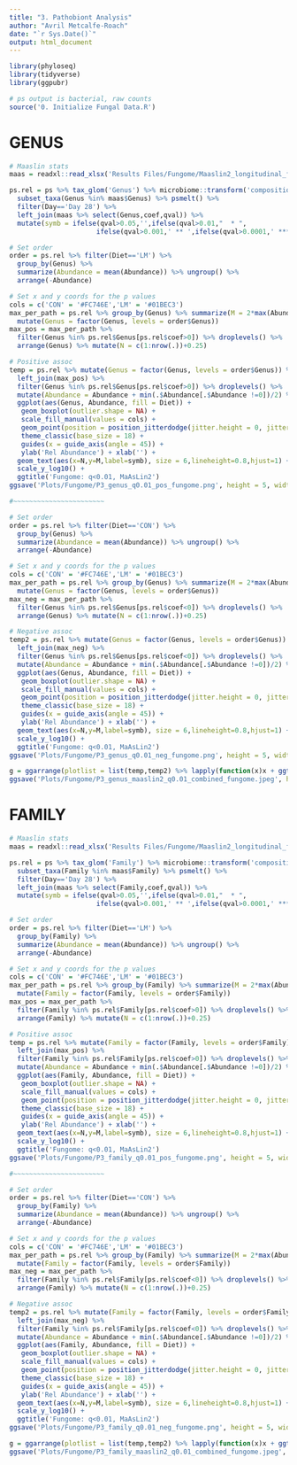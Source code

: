 ```yaml
---
title: "3. Pathobiont Analysis"
author: "Avril Metcalfe-Roach"
date: "`r Sys.Date()`"
output: html_document
---
```


```r
library(phyloseq)
library(tidyverse)
library(ggpubr)

# ps output is bacterial, raw counts
source('0. Initialize Fungal Data.R')
```

# GENUS

```r
# Maaslin stats
maas = readxl::read_xlsx('Results Files/Fungome/Maaslin2_longitudinal_fungi.xlsx',sheet='Genus') %>% filter(qval<0.01)

ps.rel = ps %>% tax_glom('Genus') %>% microbiome::transform('compositional') %>% 
  subset_taxa(Genus %in% maas$Genus) %>% psmelt() %>% 
  filter(Day=='Day 28') %>% 
  left_join(maas %>% select(Genus,coef,qval)) %>% 
  mutate(symb = ifelse(qval>0.05,'',ifelse(qval>0.01,"  * ",
                      ifelse(qval>0.001,' ** ',ifelse(qval>0.0001,' ***','****')))))
```

```r
# Set order
order = ps.rel %>% filter(Diet=='LM') %>% 
  group_by(Genus) %>% 
  summarize(Abundance = mean(Abundance)) %>% ungroup() %>% 
  arrange(-Abundance)

# Set x and y coords for the p values
cols = c('CON' = '#FC746E','LM' = '#01BEC3')
max_per_path = ps.rel %>% group_by(Genus) %>% summarize(M = 2*max(Abundance)) %>% ungroup %>% 
  mutate(Genus = factor(Genus, levels = order$Genus))
max_pos = max_per_path %>%
  filter(Genus %in% ps.rel$Genus[ps.rel$coef>0]) %>% droplevels() %>% 
  arrange(Genus) %>% mutate(N = c(1:nrow(.))+0.25)

# Positive assoc
temp = ps.rel %>% mutate(Genus = factor(Genus, levels = order$Genus)) %>% 
  left_join(max_pos) %>% 
  filter(Genus %in% ps.rel$Genus[ps.rel$coef>0]) %>% droplevels() %>% 
  mutate(Abundance = Abundance + min(.$Abundance[.$Abundance !=0])/2) %>% 
  ggplot(aes(Genus, Abundance, fill = Diet)) +
   geom_boxplot(outlier.shape = NA) +
   scale_fill_manual(values = cols) +
   geom_point(position = position_jitterdodge(jitter.height = 0, jitter.width = 0.2),size=1) +
   theme_classic(base_size = 18) + 
   guides(x = guide_axis(angle = 45)) +
   ylab('Rel Abundance') + xlab('') +
  geom_text(aes(x=N,y=M,label=symb), size = 6,lineheight=0.8,hjust=1) +
  scale_y_log10() +
  ggtitle('Fungome: q<0.01, MaAsLin2')
ggsave('Plots/Fungome/P3_genus_q0.01_pos_fungome.png', height = 5, width =6)

#~~~~~~~~~~~~~~~~~~~~~~~

# Set order
order = ps.rel %>% filter(Diet=='CON') %>% 
  group_by(Genus) %>% 
  summarize(Abundance = mean(Abundance)) %>% ungroup() %>% 
  arrange(-Abundance)

# Set x and y coords for the p values
cols = c('CON' = '#FC746E','LM' = '#01BEC3')
max_per_path = ps.rel %>% group_by(Genus) %>% summarize(M = 2*max(Abundance)) %>% ungroup %>% 
  mutate(Genus = factor(Genus, levels = order$Genus))
max_neg = max_per_path %>%
  filter(Genus %in% ps.rel$Genus[ps.rel$coef<0]) %>% droplevels() %>% 
  arrange(Genus) %>% mutate(N = c(1:nrow(.))+0.25)

# Negative assoc
temp2 = ps.rel %>% mutate(Genus = factor(Genus, levels = order$Genus)) %>% 
  left_join(max_neg) %>% 
  filter(Genus %in% ps.rel$Genus[ps.rel$coef<0]) %>% droplevels() %>% 
  mutate(Abundance = Abundance + min(.$Abundance[.$Abundance !=0])/2) %>% 
  ggplot(aes(Genus, Abundance, fill = Diet)) +
   geom_boxplot(outlier.shape = NA) +
   scale_fill_manual(values = cols) +
   geom_point(position = position_jitterdodge(jitter.height = 0, jitter.width = 0.2),size=1) +
   theme_classic(base_size = 18) + 
   guides(x = guide_axis(angle = 45)) +
   ylab('Rel Abundance') + xlab('') +
  geom_text(aes(x=N,y=M,label=symb), size = 6,lineheight=0.8,hjust=1) +
  scale_y_log10() +
  ggtitle('Fungome: q<0.01, MaAsLin2')
ggsave('Plots/Fungome/P3_genus_q0.01_neg_fungome.png', height = 5, width =5.5)
```

```r
g = ggarrange(plotlist = list(temp,temp2) %>% lapply(function(x)x + ggtitle(NULL)),ncol=2,widths = c(6,5.2),common.legend = T,legend = 'right')
ggsave('Plots/Fungome/P3_genus_maaslin2_q0.01_combined_fungome.jpeg', height = 5, width =10)
```

# FAMILY

```r
# Maaslin stats
maas = readxl::read_xlsx('Results Files/Fungome/Maaslin2_longitudinal_fungi.xlsx',sheet='Family') %>% filter(qval<0.01)

ps.rel = ps %>% tax_glom('Family') %>% microbiome::transform('compositional') %>% 
  subset_taxa(Family %in% maas$Family) %>% psmelt() %>% 
  filter(Day=='Day 28') %>% 
  left_join(maas %>% select(Family,coef,qval)) %>% 
  mutate(symb = ifelse(qval>0.05,'',ifelse(qval>0.01,"  * ",
                      ifelse(qval>0.001,' ** ',ifelse(qval>0.0001,' ***','****')))))
```

```r
# Set order
order = ps.rel %>% filter(Diet=='LM') %>% 
  group_by(Family) %>% 
  summarize(Abundance = mean(Abundance)) %>% ungroup() %>% 
  arrange(-Abundance)

# Set x and y coords for the p values
cols = c('CON' = '#FC746E','LM' = '#01BEC3')
max_per_path = ps.rel %>% group_by(Family) %>% summarize(M = 2*max(Abundance)) %>% ungroup %>% 
  mutate(Family = factor(Family, levels = order$Family))
max_pos = max_per_path %>%
  filter(Family %in% ps.rel$Family[ps.rel$coef>0]) %>% droplevels() %>% 
  arrange(Family) %>% mutate(N = c(1:nrow(.))+0.25)

# Positive assoc
temp = ps.rel %>% mutate(Family = factor(Family, levels = order$Family)) %>% 
  left_join(max_pos) %>% 
  filter(Family %in% ps.rel$Family[ps.rel$coef>0]) %>% droplevels() %>% 
  mutate(Abundance = Abundance + min(.$Abundance[.$Abundance !=0])/2) %>% 
  ggplot(aes(Family, Abundance, fill = Diet)) +
   geom_boxplot(outlier.shape = NA) +
   scale_fill_manual(values = cols) +
   geom_point(position = position_jitterdodge(jitter.height = 0, jitter.width = 0.2),size=1) +
   theme_classic(base_size = 18) + 
   guides(x = guide_axis(angle = 45)) +
   ylab('Rel Abundance') + xlab('') +
  geom_text(aes(x=N,y=M,label=symb), size = 6,lineheight=0.8,hjust=1) +
  scale_y_log10() +
  ggtitle('Fungome: q<0.01, MaAsLin2')
ggsave('Plots/Fungome/P3_family_q0.01_pos_fungome.png', height = 5, width =6)

#~~~~~~~~~~~~~~~~~~~~~~~

# Set order
order = ps.rel %>% filter(Diet=='CON') %>% 
  group_by(Family) %>% 
  summarize(Abundance = mean(Abundance)) %>% ungroup() %>% 
  arrange(-Abundance)

# Set x and y coords for the p values
cols = c('CON' = '#FC746E','LM' = '#01BEC3')
max_per_path = ps.rel %>% group_by(Family) %>% summarize(M = 2*max(Abundance)) %>% ungroup %>% 
  mutate(Family = factor(Family, levels = order$Family))
max_neg = max_per_path %>%
  filter(Family %in% ps.rel$Family[ps.rel$coef<0]) %>% droplevels() %>% 
  arrange(Family) %>% mutate(N = c(1:nrow(.))+0.25)

# Negative assoc
temp2 = ps.rel %>% mutate(Family = factor(Family, levels = order$Family)) %>% 
  left_join(max_neg) %>% 
  filter(Family %in% ps.rel$Family[ps.rel$coef<0]) %>% droplevels() %>% 
  mutate(Abundance = Abundance + min(.$Abundance[.$Abundance !=0])/2) %>% 
  ggplot(aes(Family, Abundance, fill = Diet)) +
   geom_boxplot(outlier.shape = NA) +
   scale_fill_manual(values = cols) +
   geom_point(position = position_jitterdodge(jitter.height = 0, jitter.width = 0.2),size=1) +
   theme_classic(base_size = 18) + 
   guides(x = guide_axis(angle = 45)) +
   ylab('Rel Abundance') + xlab('') +
  geom_text(aes(x=N,y=M,label=symb), size = 6,lineheight=0.8,hjust=1) +
  scale_y_log10() +
  ggtitle('Fungome: q<0.01, MaAsLin2')
ggsave('Plots/Fungome/P3_family_q0.01_neg_fungome.png', height = 5, width =5.5)
```

```r
g = ggarrange(plotlist = list(temp,temp2) %>% lapply(function(x)x + ggtitle(NULL)),ncol=2,widths = c(6,5.2),common.legend = T,legend = 'right')
ggsave('Plots/Fungome/P3_family_maaslin2_q0.01_combined_fungome.jpeg', height = 5, width =10)
```